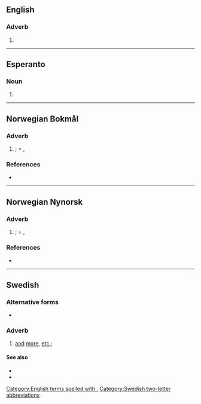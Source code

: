 {{also|mm|Mm|MM|mm.|Mm.|MM.|.mm|M&M}}
==English==

===Adverb===
{{en-adv|-}}

# {{abbreviation of|en|mutatis mutandis}}

[[Category:English terms spelled with .]]

----

==Esperanto==

===Noun===
{{head|eo|noun}}

# {{abbreviation of|eo|marmejlo}}

----

==Norwegian Bokmål==

===Adverb===
{{head|nb|adverb}}

# {{abbreviation of|nb|med mer|nodot=1}}; = {{l|en|etc.}}, {{l|en|et cetera}}

===References===
* {{R:Dokpro|lang=nb}}

----

==Norwegian Nynorsk==

===Adverb===
{{head|nn|adverb}}

# {{abbreviation of|nn|med meir|nodot=1}}; = {{l|en|etc.}}, {{l|en|et cetera}}

===References===
* {{R:Dokpro|lang=nn}}

----

==Swedish==

===Alternative forms===
* {{l|sv|mm}}

===Adverb===
{{sv-adv|-}}

# [[and]] [[more]], [[etc.]]; {{abbreviation of|sv|[[med]] [[mera]]|nocap=1}}
#: {{ux|sv|I ordboken finns substantiv, verb, adjektiv '''m.m.'''|In the dictionary there are nouns, verbs, adjectives '''etc.'''}}

====See also====
* {{l|sv|m.fl.}}
* {{l|sv|o.s.v.}}

[[Category:Swedish two-letter abbreviations]]